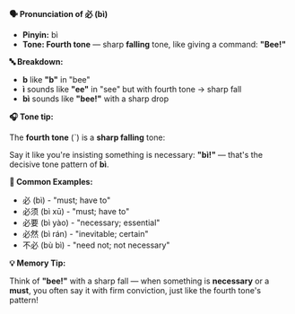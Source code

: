 **🗣️ Pronunciation of 必 (bì)**

- **Pinyin:** bì
- **Tone: Fourth tone** — sharp **falling** tone, like giving a command: **"Bee!"**

**🔤 Breakdown:**

- **b** like **"b"** in "bee"
- **ì** sounds like **"ee"** in "see" but with fourth tone → sharp fall
- **bì** sounds like **"bee!"** with a sharp drop

**🎧 Tone tip:**

The **fourth tone** (ˋ) is a **sharp falling** tone:

Say it like you're insisting something is necessary: **"bì!"** — that's the decisive tone pattern of
**bì**.

**📝 Common Examples:**

- 必 (bì) - "must; have to"
- 必须 (bì xū) - "must; have to"
- 必要 (bì yào) - "necessary; essential"
- 必然 (bì rán) - "inevitable; certain"
- 不必 (bù bì) - "need not; not necessary"

**💡 Memory Tip:**

Think of **"bee!"** with a sharp fall — when something is **necessary** or a **must**, you often say
it with firm conviction, just like the fourth tone's pattern!
